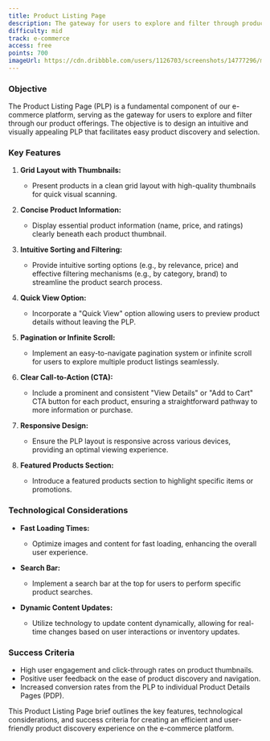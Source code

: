 ```yaml
---
title: Product Listing Page
description: The gateway for users to explore and filter through product offerings
difficulty: mid
track: e-commerce
access: free
points: 700
imageUrl: https://cdn.dribbble.com/users/1126703/screenshots/14777296/media/a45cb597893f7d13ad1163afd8b7f96e.png?resize=1600x1200&vertical=center
---
```


### Objective

The Product Listing Page (PLP) is a fundamental component of our e-commerce platform, serving as the gateway for users to explore and filter through our product offerings. The objective is to design an intuitive and visually appealing PLP that facilitates easy product discovery and selection.

### Key Features

1. **Grid Layout with Thumbnails:**

   - Present products in a clean grid layout with high-quality thumbnails for quick visual scanning.

2. **Concise Product Information:**

   - Display essential product information (name, price, and ratings) clearly beneath each product thumbnail.

3. **Intuitive Sorting and Filtering:**

   - Provide intuitive sorting options (e.g., by relevance, price) and effective filtering mechanisms (e.g., by category, brand) to streamline the product search process.

4. **Quick View Option:**

   - Incorporate a "Quick View" option allowing users to preview product details without leaving the PLP.

5. **Pagination or Infinite Scroll:**

   - Implement an easy-to-navigate pagination system or infinite scroll for users to explore multiple product listings seamlessly.

6. **Clear Call-to-Action (CTA):**

   - Include a prominent and consistent "View Details" or "Add to Cart" CTA button for each product, ensuring a straightforward pathway to more information or purchase.

7. **Responsive Design:**

   - Ensure the PLP layout is responsive across various devices, providing an optimal viewing experience.

8. **Featured Products Section:**
   - Introduce a featured products section to highlight specific items or promotions.

### Technological Considerations

- **Fast Loading Times:**

  - Optimize images and content for fast loading, enhancing the overall user experience.

- **Search Bar:**

  - Implement a search bar at the top for users to perform specific product searches.

- **Dynamic Content Updates:**
  - Utilize technology to update content dynamically, allowing for real-time changes based on user interactions or inventory updates.

### Success Criteria

- High user engagement and click-through rates on product thumbnails.
- Positive user feedback on the ease of product discovery and navigation.
- Increased conversion rates from the PLP to individual Product Details Pages (PDP).

This Product Listing Page brief outlines the key features, technological considerations, and success criteria for creating an efficient and user-friendly product discovery experience on the e-commerce platform.
